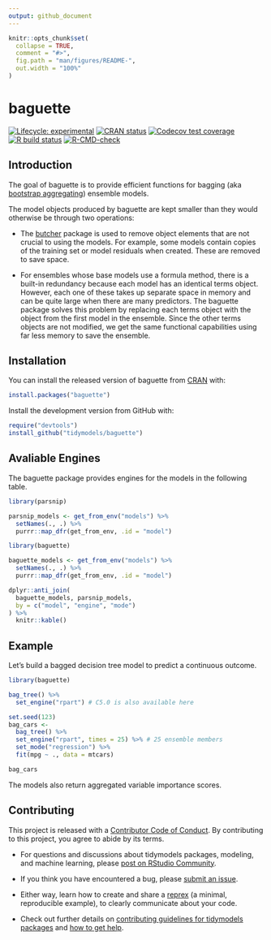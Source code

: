 ```yaml
---
output: github_document
---
```


<!-- README.md is generated from README.Rmd. Please edit that file -->

```r
knitr::opts_chunk$set(
  collapse = TRUE,
  comment = "#>",
  fig.path = "man/figures/README-",
  out.width = "100%"
)
```

# baguette

<!-- badges: start -->
[![Lifecycle: experimental](https://img.shields.io/badge/lifecycle-experimental-orange.svg)](https://lifecycle.r-lib.org/articles/stages.html)
[![CRAN status](https://www.r-pkg.org/badges/version/baguette)](https://cran.r-project.org/package=baguette)
[![Codecov test coverage](https://codecov.io/gh/tidymodels/baguette/branch/main/graph/badge.svg)](https://app.codecov.io/gh/tidymodels/baguette?branch=main)
[![R build status](https://github.com/tidymodels/baguette/workflows/R-CMD-check/badge.svg)](https://github.com/tidymodels/baguette/actions)
[![R-CMD-check](https://github.com/tidymodels/baguette/workflows/R-CMD-check/badge.svg)](https://github.com/tidymodels/baguette/actions)
<!-- badges: end -->

## Introduction

The goal of baguette is to provide efficient functions for bagging (aka [bootstrap aggregating](https://scholar.google.com/scholar?hl=en&as_sdt=0%2C7&q=bagging+predictors+breiman+1996&oq=Bagging+predictors+)) ensemble models.

The model objects produced by baguette are kept smaller than they would otherwise be through two operations:

- The [butcher](https://butcher.tidymodels.org/) package is used to remove object elements that are not crucial to using the models. For example, some models contain copies of the training set or model residuals when created. These are removed to save space.

- For ensembles whose base models use a formula method, there is a built-in redundancy because each model has an identical terms object. However, each one of these takes up separate space in memory and can be quite large when there are many predictors. The baguette package solves this problem by replacing each terms object with the object from the first model in the ensemble. Since the other terms objects are not modified, we get the same functional capabilities using far less memory to save the ensemble.

## Installation

You can install the released version of baguette from [CRAN](https://CRAN.R-project.org) with:

``` r
install.packages("baguette")
```

Install the development version from GitHub with:

``` r
require("devtools")
install_github("tidymodels/baguette")
```

## Avaliable Engines

The baguette package provides engines for the models in the following table.

```r
library(parsnip)

parsnip_models <- get_from_env("models") %>%
  setNames(., .) %>%
  purrr::map_dfr(get_from_env, .id = "model")

library(baguette)

baguette_models <- get_from_env("models") %>%
  setNames(., .) %>%
  purrr::map_dfr(get_from_env, .id = "model")

dplyr::anti_join(
  baguette_models, parsnip_models, 
  by = c("model", "engine", "mode")
) %>%
  knitr::kable()
```

## Example

Let's build a bagged decision tree model to predict a continuous outcome.

```r
library(baguette)

bag_tree() %>% 
  set_engine("rpart") # C5.0 is also available here

set.seed(123)
bag_cars <- 
  bag_tree() %>% 
  set_engine("rpart", times = 25) %>% # 25 ensemble members 
  set_mode("regression") %>% 
  fit(mpg ~ ., data = mtcars)

bag_cars
```

The models also return aggregated variable importance scores.

## Contributing

This project is released with a [Contributor Code of Conduct](https://contributor-covenant.org/version/2/0/CODE_OF_CONDUCT.html). By contributing to this project, you agree to abide by its terms.

- For questions and discussions about tidymodels packages, modeling, and machine learning, please [post on RStudio Community](https://community.rstudio.com/new-topic?category_id=15&tags=tidymodels,question).

- If you think you have encountered a bug, please [submit an issue](https://github.com/tidymodels/baguette/issues).

- Either way, learn how to create and share a [reprex](https://reprex.tidyverse.org/articles/articles/learn-reprex.html) (a minimal, reproducible example), to clearly communicate about your code.

- Check out further details on [contributing guidelines for tidymodels packages](https://www.tidymodels.org/contribute/) and [how to get help](https://www.tidymodels.org/help/).

